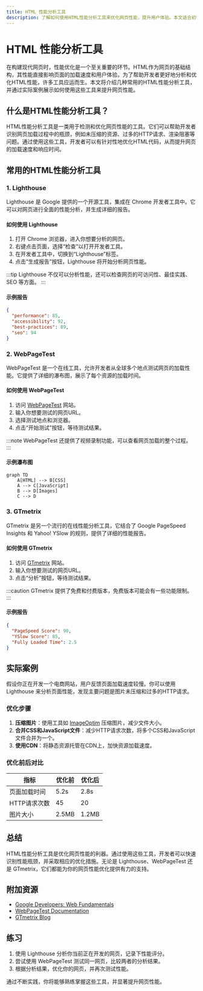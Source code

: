 ```yaml
---
title: HTML 性能分析工具
description: 了解如何使用HTML性能分析工具来优化网页性能，提升用户体验。本文适合初学者，将逐步讲解工具的使用方法和实际案例。
---
```


# HTML 性能分析工具

在构建现代网页时，性能优化是一个至关重要的环节。HTML作为网页的基础结构，其性能直接影响页面的加载速度和用户体验。为了帮助开发者更好地分析和优化HTML性能，许多工具应运而生。本文将介绍几种常用的HTML性能分析工具，并通过实际案例展示如何使用这些工具来提升网页性能。

## 什么是HTML性能分析工具？

HTML性能分析工具是一类用于检测和优化网页性能的工具。它们可以帮助开发者识别网页加载过程中的瓶颈，例如未压缩的资源、过多的HTTP请求、渲染阻塞等问题。通过使用这些工具，开发者可以有针对性地优化HTML代码，从而提升网页的加载速度和响应时间。

## 常用的HTML性能分析工具

### 1. Lighthouse

Lighthouse 是 Google 提供的一个开源工具，集成在 Chrome 开发者工具中。它可以对网页进行全面的性能分析，并生成详细的报告。

#### 如何使用 Lighthouse

1. 打开 Chrome 浏览器，进入你想要分析的网页。
2. 右键点击页面，选择“检查”以打开开发者工具。
3. 在开发者工具中，切换到“Lighthouse”标签。
4. 点击“生成报告”按钮，Lighthouse 将开始分析网页性能。

:::tip
Lighthouse 不仅可以分析性能，还可以检查网页的可访问性、最佳实践、SEO 等方面。
:::

#### 示例报告

```json
{
  "performance": 85,
  "accessibility": 92,
  "best-practices": 89,
  "seo": 94
}
```

### 2. WebPageTest

WebPageTest 是一个在线工具，允许开发者从全球多个地点测试网页的加载性能。它提供了详细的瀑布图，展示了每个资源的加载时间。

#### 如何使用 WebPageTest

1. 访问 [WebPageTest](https://www.webpagetest.org/) 网站。
2. 输入你想要测试的网页URL。
3. 选择测试地点和浏览器。
4. 点击“开始测试”按钮，等待测试结果。

:::note
WebPageTest 还提供了视频录制功能，可以查看网页加载的整个过程。
:::

#### 示例瀑布图

```mermaid
graph TD
    A[HTML] --> B[CSS]
    A --> C[JavaScript]
    B --> D[Images]
    C --> D
```

### 3. GTmetrix

GTmetrix 是另一个流行的在线性能分析工具，它结合了 Google PageSpeed Insights 和 Yahoo! YSlow 的规则，提供了详细的性能报告。

#### 如何使用 GTmetrix

1. 访问 [GTmetrix](https://gtmetrix.com/) 网站。
2. 输入你想要测试的网页URL。
3. 点击“分析”按钮，等待测试结果。

:::caution
GTmetrix 提供了免费和付费版本，免费版本可能会有一些功能限制。
:::

#### 示例报告

```json
{
  "PageSpeed Score": 90,
  "YSlow Score": 85,
  "Fully Loaded Time": 2.5
}
```

## 实际案例

假设你正在开发一个电商网站，用户反馈页面加载速度较慢。你可以使用 Lighthouse 来分析页面性能，发现主要问题是图片未压缩和过多的HTTP请求。

### 优化步骤

1. **压缩图片**：使用工具如 [ImageOptim](https://imageoptim.com/) 压缩图片，减少文件大小。
2. **合并CSS和JavaScript文件**：减少HTTP请求次数，将多个CSS和JavaScript文件合并为一个。
3. **使用CDN**：将静态资源托管在CDN上，加快资源加载速度。

### 优化前后对比

| 指标          | 优化前 | 优化后 |
|---------------|--------|--------|
| 页面加载时间  | 5.2s   | 2.8s   |
| HTTP请求次数  | 45     | 20     |
| 图片大小      | 2.5MB  | 1.2MB  |

## 总结

HTML性能分析工具是优化网页性能的利器。通过使用这些工具，开发者可以快速识别性能瓶颈，并采取相应的优化措施。无论是 Lighthouse、WebPageTest 还是 GTmetrix，它们都能为你的网页性能优化提供有力的支持。

## 附加资源

- [Google Developers: Web Fundamentals](https://developers.google.com/web/fundamentals/)
- [WebPageTest Documentation](https://docs.webpagetest.org/)
- [GTmetrix Blog](https://gtmetrix.com/blog/)

## 练习

1. 使用 Lighthouse 分析你当前正在开发的网页，记录下性能评分。
2. 尝试使用 WebPageTest 测试同一网页，比较两者的分析结果。
3. 根据分析结果，优化你的网页，并再次测试性能。

通过不断实践，你将能够熟练掌握这些工具，并显著提升网页性能。
